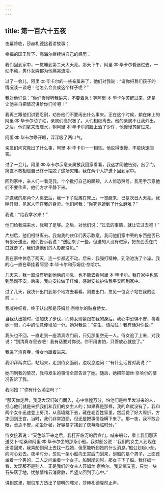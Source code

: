 ```yaml
---
---
---
```

title: 第一百六十五夜
---






夜幕降临，莎赫札德接着讲故事：





幸福的国王陛下，高海尔继续讲自己的经历：





我们回到家中，一觉睡到第二天大天亮。那天下午，阿里·本·毕卡尔昏迷过去，一动不动，男仆女婢都为他痛哭流泪。

过了一会儿，阿里·本·毕卡尔的一些亲属来了，他们对我说：“请你把我们孩子的情况谈一谈吧！他怎么会变成这个样子呢？”

我对他们说：“你们慢慢听我讲来，不要着急！等阿里·本·毕卡尔苏醒过来，还是让他亲自把情况讲给你们听吧！”

我再三跟他们讲要忍耐，劝告他们不要闹出什么事来。正在这个时候，躺在床上的阿里·本·毕卡尔动了动，亲属们高兴极了。人们相继离去，他的亲属不让我外出。之后，他们拿来玫瑰水，朝阿里·本·毕卡尔的脸上洒了少许，他慢慢苏醒过来。

阿里·本·毕卡尔睁开眼，深深吸了两口气。

亲属们问究竟出了什么事，阿里·本·毕卡尔一一相告。他说得很慢，不能快速回答。

过了一会儿，阿里·本·毕卡尔示意亲属放我回家看看，我这才同他告别，出了门，简直不敢相信自己终于摆脱了这场灾难。我在两个人护送下回到家中。

回到家中，亲人们一看见我，个个批打自己的面颊，人人惊恐哭号。我用手示意他们不要作声，他们方才平静下来。

护送我的那两个人离去后，我一下子就瘫在床上。一觉醒来，已是次日大天亮。我睁开眼，见家人守在我的身旁。他们问我：“你究竟遭到了什么磨难？”

我说：“给我拿水来！”

他们给我端来水，我喝了足够。之后，对他们说：“过去的事情，就让它过去吧！”

片刻后，他们相继离去。我向我的伙伴们表示歉意，我问他们家中丢的东西是否已有部分送还，他们告诉我说：“送回来了一些，但送的人没有进家，把东西丢在门口就走了，我们连他们的人影都没见。”

我在家中休息了两天，连一步都迈不动。后来，我强打精神，到浴池洗了个澡。我的心一直在牵挂着阿里·本·毕卡尔和莎姆丝·奈哈尔。

几天来，我一直没有听到他俩的消息，也不能去看阿里·本·毕卡尔。我在家中也感到恐慌不安。后来，我向安拉做了仟悔，感谢安拉护佑我平安回到家中。

过了几天，我决计出门到那个地方去看看。刚要出门，忽见一位女子站在我的面前……

我凝神细看，终于认出那是莎姆丝·奈哈尔的贴身侍女。

当我认出她时，便加快了步伐，而侍女则紧跟在我的身后。我心中恐惧不安，每看她一眼，心中的怕意便增加一分。她对我说：“先生，请站住！我有话对你说。”

我头也不回，一直走到一座清真寺门前，只见那里空无一人。侍女追了上来，对我说：“到清真寺里去吧！我有话要对你说。你不用害怕，只管放心就是了。”

我进了清真寺，侍女也跟着进来。

我叩拜两次后，站起来，走到侍女面前，边叹息边问：“有什么话要对我说？”

她问到我的情况，我将发生的事情全部告诉了她。随后，她把莎姆丝·奈哈尔的情况告诉了我。

我问她：“你有什么消息吗？”

“那天你走后，我见大汉们破门而入，心中惊惶万分，怕他们是哈里发派来的人，担心他们就是来抓我们和我们的女主人的；如果真是那样，我的命就没有了。我和两个女仆迅速登上房顶，从高墙跳下去，藏在老百姓家里，然后费了好大周折，方才回到王宫。当时，我们非常狼狈，但还是把事情隐瞒下来了。那一夜，我不敢合眼，忐忑不安，如坐针毡，好容易才挨到了夜幕降临时分。”

侍女接着说：“天色暗下来之后，我打开临河的后宫门，喊来船公，乘上我们那天送艾卜·哈桑和阿里·本·毕卡尔坐的那条小船。我对船公说：‘我们的女主人到现在还没回来，我乘船到河上去找一找她，但愿能听到她的什么消息。’船公划起小船，向河心划去。夜半时分，忽见一条小船向王宫后门划来，划船的是个男子，上面还坐着一个男的，二人之间坐着一个女子。船到岸边时，那女子下了船。我仔细一看，发现那不是别人，正是我们的女主人莎姆丝·奈哈尔。我又惊又喜，只觉一块石头落了地，忧愁情绪云消雾散，希望又回到了心中。”





讲到这里，眼见东方透出了黎明的曙光，莎赫札德戛然止声。